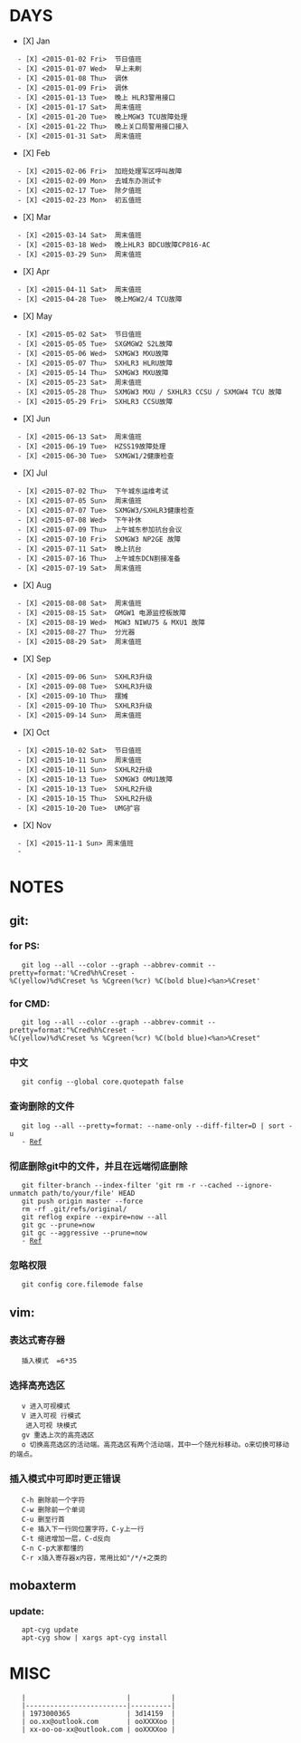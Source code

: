 ﻿= DAYS =
* [X] Jan
   - [X] <2015-01-02 Fri>  节日值班
   - [X] <2015-01-07 Wed>  早上未刷
   - [X] <2015-01-08 Thu>  调休
   - [X] <2015-01-09 Fri>  调休
   - [X] <2015-01-13 Tue>  晚上 HLR3警用接口
   - [X] <2015-01-17 Sat>  周末值班
   - [X] <2015-01-20 Tue>  晚上MGW3 TCU故障处理
   - [X] <2015-01-22 Thu>  晚上关口局警用接口接入
   - [X] <2015-01-31 Sat>  周末值班
* [X] Feb
   - [X] <2015-02-06 Fri>  加班处理军区呼叫故障
   - [X] <2015-02-09 Mon>  去城东办测试卡
   - [X] <2015-02-17 Tue>  除夕值班
   - [X] <2015-02-23 Mon>  初五值班
* [X] Mar
   - [X] <2015-03-14 Sat>  周末值班
   - [X] <2015-03-18 Wed>  晚上HLR3 BDCU故障CP816-AC
   - [X] <2015-03-29 Sun>  周末值班
* [X] Apr
   - [X] <2015-04-11 Sat>  周末值班
   - [X] <2015-04-28 Tue>  晚上MGW2/4 TCU故障
* [X] May
   - [X] <2015-05-02 Sat>  节日值班
   - [X] <2015-05-05 Tue>  SXGMGW2 S2L故障
   - [X] <2015-05-06 Wed>  SXMGW3 MXU故障
   - [X] <2015-05-07 Thu>  SXHLR3 HLRU故障
   - [X] <2015-05-14 Thu>  SXMGW3 MXU故障
   - [X] <2015-05-23 Sat>  周末值班
   - [X] <2015-05-28 Thu>  SXMGW3 MXU / SXHLR3 CCSU / SXMGW4 TCU 故障
   - [X] <2015-05-29 Fri>  SXHLR3 CCSU故障
* [X] Jun
   - [X] <2015-06-13 Sat>  周末值班
   - [X] <2015-06-19 Tue>  HZSS19故障处理
   - [X] <2015-06-30 Tue>  SXMGW1/2健康检查
* [X] Jul
   - [X] <2015-07-02 Thu>  下午城东运维考试
   - [X] <2015-07-05 Sun>  周末值班
   - [X] <2015-07-07 Tue>  SXMGW3/SXHLR3健康检查
   - [X] <2015-07-08 Wed>  下午补休
   - [X] <2015-07-09 Thu>  上午城东参加抗台会议
   - [X] <2015-07-10 Fri>  SXMGW3 NP2GE 故障
   - [X] <2015-07-11 Sat>  晚上抗台
   - [X] <2015-07-16 Thu>  上午城东DCN割接准备
   - [X] <2015-07-19 Sat>  周末值班
* [X] Aug
   - [X] <2015-08-08 Sat>  周末值班
   - [X] <2015-08-15 Sat>  GMGW1 电源监控板故障
   - [X] <2015-08-19 Wed>  MGW3 NIWU75 & MXU1 故障
   - [X] <2015-08-27 Thu>  分光器
   - [X] <2015-08-29 Sat>  周末值班
* [X] Sep
   - [X] <2015-09-06 Sun>  SXHLR3升级
   - [X] <2015-09-08 Tue>  SXHLR3升级
   - [X] <2015-09-10 Thu>  摆摊
   - [X] <2015-09-10 Thu>  SXHLR3升级
   - [X] <2015-09-14 Sun>  周末值班
* [X] Oct
   - [X] <2015-10-02 Sat>  节日值班
   - [X] <2015-10-11 Sun>  周末值班
   - [X] <2015-10-11 Sun>  SXHLR2升级
   - [X] <2015-10-13 Tue>  SXMGW3 OMU1故障
   - [X] <2015-10-13 Tue>  SXHLR2升级
   - [X] <2015-10-15 Thu>  SXHLR2升级
   - [X] <2015-10-20 Tue>  UMG扩容
* [X] Nov
   - [X] <2015-11-1 Sun> 周末值班
   -


= NOTES =
== git: ==
=== for PS: ===
    git log --all --color --graph --abbrev-commit --pretty=format:'%Cred%h%Creset -%C(yellow)%d%Creset %s %Cgreen(%cr) %C(bold blue)<%an>%Creset'
=== for CMD: ===
    git log --all --color --graph --abbrev-commit --pretty=format:"%Cred%h%Creset -%C(yellow)%d%Creset %s %Cgreen(%cr) %C(bold blue)<%an>%Creset"
=== 中文 ===
    git config --global core.quotepath false
=== 查询删除的文件 ===
    git log --all --pretty=format: --name-only --diff-filter=D | sort -u
    - [[http://stackoverflow.com/questions/5245223/git-grep-to-find-files|Ref]]
=== 彻底删除git中的文件，并且在远端彻底删除 ===
    git filter-branch --index-filter 'git rm -r --cached --ignore-unmatch path/to/your/file' HEAD
    git push origin master --force
    rm -rf .git/refs/original/
    git reflog expire --expire=now --all
    git gc --prune=now
    git gc --aggressive --prune=now
    - [[http://dalibornasevic.com/posts/2-permanently-remove-files-and-folders-from-a-git-repository|Ref]]
=== 忽略权限 ===
    git config core.filemode false
== vim: ==
=== 表达式寄存器 ===
    插入模式  <C-r>=6*35<CR>
=== 选择高亮选区 ===
    v 进入可视模式
    V 进入可视 行模式
    <C-v> 进入可视 块模式
    gv 重选上次的高亮选区
    o 切换高亮选区的活动端。高亮选区有两个活动端，其中一个随光标移动。o来切换可移动的端点。
=== 插入模式中可即时更正错误 ===
    C-h 删除前一个字符
    C-w 删除前一个单词
    C-u 删至行首
    C-e 插入下一行同位置字符，C-y上一行
    C-t 缩进增加一层，C-d反向
    C-n C-p大家都懂的
    C-r x插入寄存器x内容，常用比如"/*/+之类的
== mobaxterm ==
=== update: ===
    apt-cyg update
    apt-cyg show | xargs apt-cyg install


= MISC =
    |                         |          |
    |-------------------------|----------|
    | 1973000365              | 3d14159  |
    | oo.xx@outlook.com       | ooXXXXoo |
    | xx-oo-oo-xx@outlook.com | ooXXXXoo |
